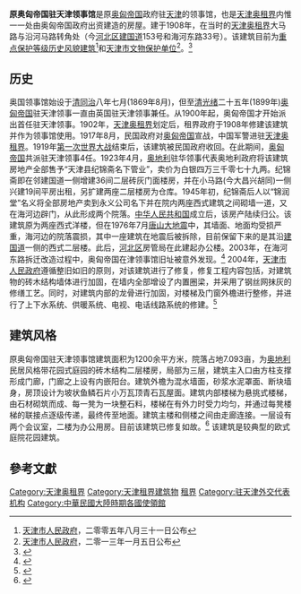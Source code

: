 {{文物保护单位
| 级别 = 省级
| 省区市 = 天津市
| 名称 = 奥匈帝国领事馆旧址
| 图片 = [[File:原奥匈帝国驻天津领事馆.jpg|200px]]
| 编号 = 4-103
| 分类 = 近现代重要史迹及代表性建筑
| 时代 = 清光绪二十八年（1902年）
| 所在 = [[天津市|天津市]][[河北区|河北区]]
| 登录 = 2013年1月5日
}}
'''原奥匈帝国驻天津领事馆'''是原[[奥匈帝国|奥匈帝国]]政府驻[[天津|天津]]的领事馆，也是[[天津奥租界|天津奥租界]]内惟一一处由奥匈帝国政府出资建造的房屋。建于1908年，在当时的[[天津奥租界|天津奥租界]]大马路与沿河马路转角处（今[[河北区|河北区]][[建国路_(天津)|建国道]]153号和海河东路33号）。该建筑目前为[[天津历史风貌建筑|重点保护等级历史风貌建筑]]<ref>[[天津市人民政府|天津市人民政府]]，二零零五年八月三十一日公布</ref>和[[天津市文物保护单位|天津市文物保护单位]]<ref>[[天津市人民政府|天津市人民政府]]，二零一三年一月五日公布</ref>。<ref>{{Cite web |url=http://www.tjhbq.gov.cn/ReadNews.asp?NewsID=2802 |title=奥匈帝国在津领事馆 |accessdate=2010-10-12 |archive-date=2014-08-11 |archive-url=https://web.archive.org/web/20140811072411/http://www.tjhbq.gov.cn/ReadNews.asp?NewsID=2802 |dead-url=yes }}</ref>

== 历史 ==
奥国领事馆始设于[[清|清]][[同治|同治]]八年七月(1869年8月)，但至[[清|清]][[光绪|光绪]]二十五年(1899年)[[奥匈帝国|奥匈帝国]]驻天津领事一直由英国驻天津领事兼任。从1900年起，奥匈帝国才开始派出首任驻天津领事。1902年，[[天津奥租界|天津奥租界]]划定后，租界政府于1908年修建该建筑并作为领事馆使用。1917年8月，民国政府对[[奥匈帝国|奥匈帝国]]宣战，中国军警进驻[[天津奥租界|天津奥租界]]。1919年[[第一次世界大战|第一次世界大战]]结束后，该建筑被民国政府收回。在此期间，[[奥匈帝国|奥匈帝国]]共派驻天津领事4任。1923年4月，[[奥地利|奥地利]]驻华领事代表奥地利政府将该建筑房地产全部售予“天津县纪锦斋名下管业”，卖价为白银四万三千零七十九两。纪锦斋即在邻建国道一侧增建36间二层砖灰门面楼房，并在小马路(今大昌兴胡同)一侧兴建19间平房出租，另扩建两座二层楼房为仓库。1945年初，纪锦斋后人以“锦润堂”名义将全部房地产卖到永义公司名下并在院内两座西式建筑之间砌墙一道，又在海河边辟门，从此形成两个院落。[[中华人民共和国|中华人民共和国]]成立后，该房产陆续归公。该建筑原为两座西式洋楼，但在1976年7月[[唐山大地震|唐山大地震]]中，其墙面、地面均受损严重，海河边的院落震损，其中一座建筑在地震后被拆除，目前保留下来的是其沿[[建国路_(天津)|建国道]]一侧的西式二层楼。此后，[[河北区|河北区]]房管局在此建起办公楼。2003年，在海河东路拆迁改造过程中，奥匈帝国在津领事馆旧址被意外发现。<ref>{{Cite web |url=http://news.enorth.com.cn/system/2003/06/27/000587273.shtml |title=拆迁不忘文物保护 奥匈领事馆建筑保住了 |access-date=2010-10-12 |archive-date=2020-11-15 |archive-url=https://web.archive.org/web/20201115025826/http://news.enorth.com.cn/system/2003/06/27/000587273.shtml |dead-url=no }}</ref> 2004年，[[天津市人民政府|天津市人民政府]]遵循整旧如旧的原则，对该建筑进行了修复，修复工程内容包括，对建筑物的砖木结构墙体进行加固，在墙内全部增设了内置圈梁，并采用了钢丝网抹灰的修缮工艺。同时，对建筑内部的龙骨进行加固，对楼梯及门窗外檐进行整修，并进行了上下水系统、供暖系统、电视、电话线路系统的修建。<ref>{{Cite web |url=http://www.tjhbq.gov.cn/ReadNews.asp?NewsID=733 |title=奥租界特色建筑之奥匈领事馆 |accessdate=2010-10-12 |archive-date=2014-08-11 |archive-url=https://web.archive.org/web/20140811072415/http://www.tjhbq.gov.cn/ReadNews.asp?NewsID=733 |dead-url=yes }}</ref>

== 建筑风格 ==
{{天津历史风貌建筑|
省区市 = 天津市 |
名称 = 原奥匈帝国驻天津领事馆 |
图片 = [[File:原奥国领事馆铭牌.jpg|200px]]|
编号 = 0520005|
等级 = 重点保护 |
时代 = 1908年|
所在 = [[天津市|天津市]][[河北区|河北区]] |
公布 = 2005年8月31日 |
}}

原奥匈帝国驻天津领事馆建筑面积为1200余平方米，院落占地7.093亩，为[[奥地利|奥地利]]民居风格带花园式庭园的砖木结构二层楼房，局部为三层，建筑主入口由方柱支撑形成门廊，门廊之上设有内嵌阳台。建筑外檐为混水墙面，砂浆水泥罩面、断块墙身，房顶设计为坡状鱼鳞石片小万瓦顶青石瓦屋面。建筑内部楼梯为悬挑式楼梯，由石材砌筑而成、每一凳为一块整石料，楼梯在有外力时受力均匀，并通过每凳楼梯的联接点逐级传递，最终传至地面。建筑主楼和侧楼之间由走廊连接。一层设有两个会议室，二楼为办公用房。目前该建筑已修复如故。<ref>{{Cite web |url=http://www.jwb.com.cn/jwb/html/2009-10/16/content_393253.htm |title=原奥国领事馆 |accessdate=2010-10-12 |archive-date=2009-12-21 |archive-url=https://web.archive.org/web/20091221102929/http://www.jwb.com.cn/jwb/html/2009-10/16/content_393253.htm |dead-url=yes }}</ref> 该建筑是较典型的欧式庭院花园建筑。    

==參考文獻==
{{Reflist}}

{{天津市原有领事馆}}
{{天津近代历史文化专题}}
{{天津市文物保护单位}}

[[Category:天津奥租界|Category:天津奥租界]]
[[Category:天津租界建筑物|Category:天津租界建筑物]]
[[Category:中国近代建筑|租界]]
[[Category:驻天津外交代表机构|Category:驻天津外交代表机构]]
[[Category:中華民國大陸時期各國使領館|Category:中華民國大陸時期各國使領館]]